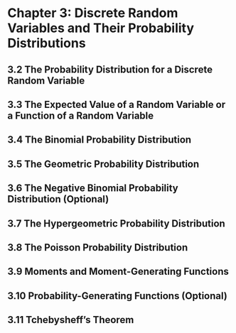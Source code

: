 
# Chapter 3: Discrete Random Variables and Their Probability Distributions {-}

## 3.2 The Probability Distribution for a Discrete Random Variable {-}


## 3.3 The Expected Value of a Random Variable or a Function of a Random Variable {-}


## 3.4 The Binomial Probability Distribution {-}


## 3.5 The Geometric Probability Distribution {-}


## 3.6 The Negative Binomial Probability Distribution (Optional) {-}


## 3.7 The Hypergeometric Probability Distribution {-}


## 3.8 The Poisson Probability Distribution {-}


## 3.9 Moments and Moment-Generating Functions {-}


## 3.10 Probability-Generating Functions (Optional) {-}


## 3.11 Tchebysheff’s Theorem {-}


